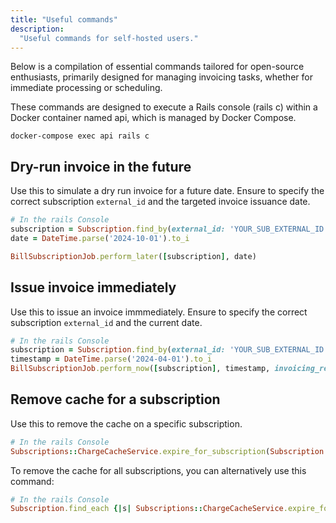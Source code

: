 ```yaml
---
title: "Useful commands"
description:
  "Useful commands for self-hosted users."
---
```


Below is a compilation of essential commands tailored for open-source enthusiasts, primarily designed for managing invoicing tasks,
whether for immediate processing or scheduling.

These commands are designed to execute a Rails console (rails c) within a Docker container named api, which is managed by Docker Compose.

```
docker-compose exec api rails c
```

## Dry-run invoice in the future

Use this to simulate a dry run invoice for a future date. Ensure to specify the correct subscription `external_id` and the targeted invoice issuance date.

```ruby
# In the rails Console
subscription = Subscription.find_by(external_id: 'YOUR_SUB_EXTERNAL_ID')
date = DateTime.parse('2024-10-01').to_i

BillSubscriptionJob.perform_later([subscription], date)
```

## Issue invoice immediately

Use this to issue an invoice immmediately. Ensure to specify the correct subscription `external_id` and the current date.

```ruby
# In the rails Console
subscription = Subscription.find_by(external_id: 'YOUR_SUB_EXTERNAL_ID')
timestamp = DateTime.parse('2024-04-01').to_i
BillSubscriptionJob.perform_now([subscription], timestamp, invoicing_reason: :subscription_periodic)
```

## Remove cache for a subscription
Use this to remove the cache on a specific subscription.

```ruby
# In the rails Console
Subscriptions::ChargeCacheService.expire_for_subscription(Subscription.find('YOUR_SUB_EXTERNAL_ID'))
```
To remove the cache for all subscriptions, you can alternatively use this command:
```ruby
# In the rails Console
Subscription.find_each {|s| Subscriptions::ChargeCacheService.expire_for_subscription(s) }
```
